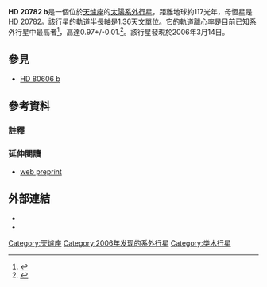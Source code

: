 {{Planetbox begin
| name=HD 20782 b
}}
{{Planetbox star
| star = [[HD_20782|HD 20782]]
| constell = [[天爐座|天爐座]]
| RA = {{RA|03|20|03.5776}}
| DEC = {{DEC|–28|51|14.656}}
| dist_ly = 117
| dist_pc = 36
| class = G3V
}}
{{Planetbox orbit
| semimajor=1.36 ± 0.12
| semimajor_gigameter = 203
| periastron = 0.102
| periastron_gigameter = 15.3
| apastron = 2.62
| apastron_gigameter = 392
| eccentricity=0.92 ± 0.03
| period=585.86 ± 0.03
| period_year = 1.6040
| period_megasecond = 50.618
| ang_dist=37.757
| arg_peri=147 ± 3
| t_peri=2451687.1 ± 2.5
| semi-amp=115 ± 12
}}
{{Planetbox character
| minimum_mass=1.8 ± 0.23
}}
{{Planetbox discovery
| discovery_date=2006年3月14日
| discovery_method=[[都卜勒光譜學|都卜勒光譜學]]
| discovery_site=[[英澳行星搜尋|英澳行星搜尋]]
| discoverers=Jones et al.
| discovery_status=已出版論文
}}
{{Planetbox catalog
| names = HIP 15527 b
}}
{{Planetbox end}}

'''HD 20782 b'''是一個位於[[天爐座|天爐座]]的[[太陽系外行星|太陽系外行星]]，距離地球約117光年，母恆星是[[HD_20782|HD 20782]]。該行星的軌道[[半長軸|半長軸]]是1.36天文單位。它的軌道離心率是目前已知系外行星中最高者<ref name=Functions2009>{{cite journal
  |journal=MNRAS
  |arxiv=0810.1589
  |title=Selection Functions in Doppler Planet Searches
  |authors=S. J. O'Toole, C. G. Tinney, H. R. A. Jones, R. P. Butler, G. W. Marcy, B. Carter, J. Bailey
  |volume=392, 641 
  |date=2009
|bibcode = 2009MNRAS.392..641O |doi = 10.1111/j.1365-2966.2008.14051.x }}</ref>，高達0.97+/-0.01.<ref>{{Cite web |url=http://arxiv.org/abs/0810.1589 |title=Selection Functions in Doppler Planet Searches |accessdate=2016-03-23 |archive-date=2017-02-18 |archive-url=https://web.archive.org/web/20170218211852/https://arxiv.org/abs/0810.1589 |dead-url=no }}</ref>。該行星發現於2006年3月14日。

== 參見 ==
* [[HD_80606_b|HD 80606 b]]

== 參考資料 ==
===註釋===
{{reflist}}

===延伸閱讀===
*{{cite journal | url=http://www3.interscience.wiley.com/journal/118549912/abstract | author=Jones ''et al.'' | title=High-eccentricity planets from the Anglo-Australian Planet Search | journal=Monthly Notices of the Royal Astronomical Society | volume=369 | year=2006 | pages=249–256 | doi=10.1111/j.1365-2966.2006.10298.x | format=abstract | last2=Butler | first2=R. Paul | last3=Tinney | first3=C. G. | last4=Marcy | first4=Geoffrey W. | last5=Carter | first5=Brad D. | last6=Penny | first6=Alan J. | last7=McCarthy | first7=Chris | last8=Bailey | first8=Jeremy | bibcode=2006MNRAS.369..249J | arxiv=astro-ph/0603335 }}{{Dead link|date=2019年5月 |bot=InternetArchiveBot |fix-attempted=yes }} [http://arxiv.org/abs/astro-ph/0603335 web preprint] {{Wayback|url=http://arxiv.org/abs/astro-ph/0603335 |date=20200206025706 }}

== 外部連結 ==
* {{cite web | url=http://exoplanet.eu/planet.php?p1=HD+20782&p2=b | title=Notes for planet HD 20782 b | work=The Extrasolar Planets Encyclopaedia | accessdate=2008-08-29 | archive-date=2012-06-01 | archive-url=https://web.archive.org/web/20120601223931/http://exoplanet.eu/planet.php?p1=HD+20782&p2=b | dead-url=no }}
* {{cite web | url=http://media4.obspm.fr/exoplanets/base/etoile.php?nom=HD+20782 | title=HD 20782 | work=Exoplanets | accessdate=2008-08-29 | archive-url=https://web.archive.org/web/20100529070945/http://media4.obspm.fr/exoplanets/base/etoile.php?nom=HD+20782 | archive-date=2010-05-29 | dead-url=yes }}
{{Sky|03|20|03.5776|-|28|51|14.656|117}}

[[Category:天爐座|Category:天爐座]]
[[Category:2006年发现的系外行星|Category:2006年发现的系外行星]]
[[Category:类木行星|Category:类木行星]]

{{extrasolar-planet-stub}}